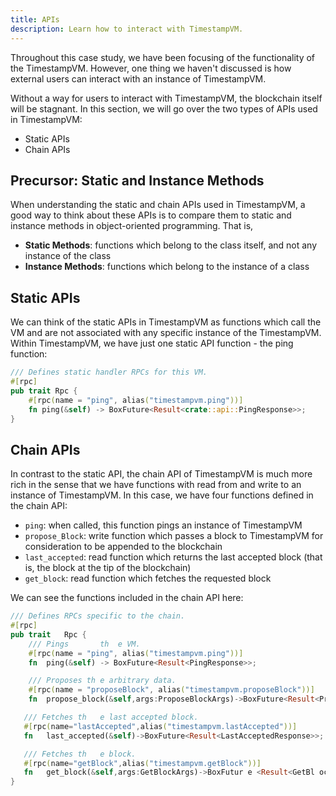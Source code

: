 ```yaml
---
title: APIs
description: Learn how to interact with TimestampVM.
---
```


Throughout this case study, we have been focusing of the functionality of the TimestampVM. However, one thing we haven't discussed is how external users can interact with an instance of TimestampVM.

Without a way for users to interact with TimestampVM, the blockchain itself will be stagnant. In this section, we will go over the two types of APIs used in TimestampVM:

- Static APIs
- Chain APIs

## Precursor: Static and Instance Methods

When understanding the static and chain APIs used in TimestampVM, a good way to think about these APIs is to compare them to static and instance methods in object-oriented programming. That is,

- **Static Methods**: functions which belong to the class itself, and not any instance of the class
- **Instance Methods**: functions which belong to the instance of a class

## Static APIs

We can think of the static APIs in TimestampVM as functions which call the VM and are not associated with any specific instance of the TimestampVM. Within TimestampVM, we have just one static API function - the ping function:

```rust title="timestampvm/src/api/static_handlers.rs"
/// Defines static handler RPCs for this VM.
#[rpc]
pub trait Rpc {
    #[rpc(name = "ping", alias("timestampvm.ping"))]
    fn ping(&self) -> BoxFuture<Result<crate::api::PingResponse>>;
}
```

## Chain APIs

In contrast to the static API, the chain API of TimestampVM is much more rich in the sense that we have functions with read from and write to an instance of TimestampVM. In this case, we have four functions defined in the chain API:

- `ping`: when called, this function pings an instance of TimestampVM
- `propose_Block`: write function which passes a block to TimestampVM for consideration to be appended to 	the blockchain
- `last_accepted`: read function which returns 	the last accepted block (that is, 	the block at 	the tip	of 	the blockchain)
- `get_block`: read	function	which fetches		the requested	block	

We can see 	the functions included in the chain API here:

```rust title="timestampvm/src/api/chain_handlers.rs"
/// Defines RPCs specific to the chain.
#[rpc]
pub	trait	Rpc {
    /// Pings		th	e VM.
    #[rpc(name = "ping", alias("timestampvm.ping"))]
	fn	ping(&self) -> BoxFuture<Result<PingResponse>>;

    /// Proposes th	e arbitrary data.
    #[rpc(name = "proposeBlock", alias("timestampvm.proposeBlock"))]
	fn	propose_block(&self,args:ProposeBlockArgs)->BoxFuture<Result<ProposeBlockResponse>>;

   /// Fetches th	e last accepted	block.
   #[rpc(name="lastAccepted",alias("timestampvm.lastAccepted"))] 
   fn	last_accepted(&self)->BoxFuture<Result<LastAcceptedResponse>>;

   /// Fetches th	e block.
   #[rpc(name="getBlock",alias("timestampvm.getBlock"))] 
   fn	get_block(&self,args:GetBlockArgs)->BoxFutur e <Result<GetBl ock Response>>;
}
```